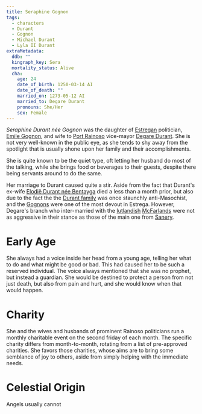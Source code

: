 ```yaml
---
title: Seraphine Gognon
tags:
  - characters
  - Durant
  - Gognon
  - Michael Durant
  - Lyla II Durant
extraMetadata:
  ddb: ""
  kingraph_key: Sera
  mortality_status: Alive
  cha:
    age: 24
    date_of_birth: 1250-03-14 AI
    date_of_death: ""
    married_on: 1273-05-12 AI
    married_to: Degare Durant
    pronouns: She/Her
    sex: Female
---
```


*Seraphine Durant née Gognon* was the daughter of
[Estregan](/locations/estrega/) politician,
[Emile Gognon](/characters/emile-gognon/), and wife to
[Port Rainoso](/locations/port-rainoso/) vice-mayor
[Degare Durant](/characters/degare-durant/). She is not very well-known in the public
eye, as she tends to shy away from the spotlight that is usually shone upon her
family and their accomplishments.

She is quite known to be the quiet type, oft letting her husband do most of the
talking, while she brings food or beverages to their guests, despite there being
servants around to do the same.

Her marriage to Durant caused quite a stir. Aside from the fact that Durant's
ex-wife [Elodië Durant née Bentayga](/characters/elodie-bentayga/) died a less than a
month prior, but also due to the fact the the
[Durant family](/families/durant/) was once staunchly anti-Masochist,
and the [Gognons](/families/gognon/) were one of the most devout in
Estrega. However, Degare's branch who inter-married with the
[Iutlandish](/locations/iutland/)
[McFarlands](/families/mcfarland/) were not as aggressive in their
stance as those of the main one from [Sanery](/locations/sanery/).

# Early Age

She always had a voice inside her head from a young age, telling her what to do
and what might be good or bad. This had caused her to be such a reserved
individual. The voice always mentioned that she was no prophet, but instead a
guardian. She would be destined to protect a person from not just death, but
also from pain and hurt, and she would know when that would happen.

# Charity

She and the wives and husbands of prominent Rainoso politicians run a monthly
charitable event on the second friday of each month. The specific charity
differs from month-to-month, rotating from a list of pre-approved charities. She
favors those charities, whose aims are to bring some semblance of joy to others,
aside from simply helping with the immediate needs.

# Celestial Origin

Angels usually cannot
